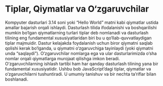 # Tiplar, Qiymatlar va O‘zgaruvchilar

Kompyuter dasturlari 3.14 soni yoki “Hello World” matni kabi qiymatlar ustida amallar bajarish orqali ishlaydi. Dasturlash tilida ifodalanishi va boshqarilishi mumkin bo‘lgan qiymatlarning turlari tiplar deb nomlanadi va dasturlash tilining eng fundamental xususiyatlaridan biri bu u qo‘llab-quvvatlaydigan tiplar majmuidir. Dastur kelajakda foydalanish uchun biror qiymatni saqlab qolishi kerak bo‘lganda, u qiymatni o‘zgaruvchiga tayinlaydi (yoki qiymatni unda “saqlaydi”). O‘zgaruvchilar nomlarga ega va ular dasturlarimizda o‘sha nomlar orqali qiymatlarga murojaat qilishga imkon beradi. O‘zgaruvchilarning ishlash tartibi ham har qanday dasturlash tilining yana bir fundamental xususiyatidir. Ushbu bob JavaScript’dagi tiplar, qiymatlar va o‘zgaruvchilarni tushuntiradi. U umumiy tanishuv va bir nechta ta’riflar bilan boshlanadi.
